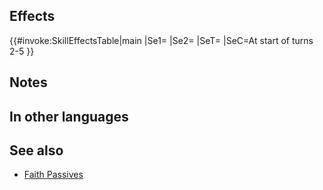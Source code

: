 {{Captain Skill
|name=Toxic Remedy
|effect=At start of turns 2 through 5, grants Dosage and Bulwark to captain for 1 turn.<br><br>Dosage:<br>Grants Atk/Spd/Def/Res+5 to unit during combat and restores 10 HP to unit after combat.<br><br>When a foe triggers both "grants the Bonus effects active on foe" and "neutralizes any Bonus active on foe" effects from skills such as Essence Drain on unit with this status active, prevents those effects on unit and other targets and neutralizes any Bonus effects active on that foe (does not neutralize Bonus effects applied at the same time).<br><br>Bulwark:<br>Foes with Range = 1 cannot move through spaces adjacent to unit (does not affect foes with Pass skills).<br><br>Foes with Range = 2 cannot move through spaces within 2 spaces of unit (does not affect foes with Pass skills).
|statModifiers=
|properties=
}}
==Effects==
{{#invoke:SkillEffectsTable|main
|Se1={{SEt|Dosage}}
|Se2={{SEt|Bulwark}}
|SeT={{Tgt|Captain}}
|SeC=At start of turns 2-5
}}
==Notes==
{{Dosage}}
{{Bulwark}}
==In other languages==
{{OtherLanguages
|japanese=
|german=
|spanishEU=
|spanishLA=
|french=
|italian=
|chineseTW=
|portuguese=
}}
==See also==
{{See also skills|cond=(Description LIKE '%Dosage%' OR Description LIKE '%Bulwark%') AND Exclusive='1'}}
* [[Skill families/C Passives#Faith|Faith Passives]]
{{Captain Skills Navbox}}